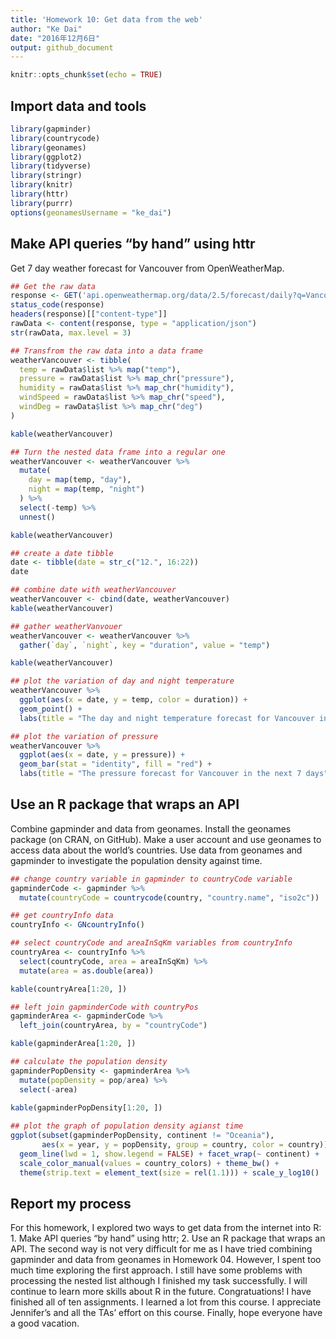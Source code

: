 ```yaml
---
title: 'Homework 10: Get data from the web'
author: "Ke Dai"
date: "2016年12月6日"
output: github_document
---
```


```r
knitr::opts_chunk$set(echo = TRUE)
```

## Import data and tools
```r
library(gapminder)
library(countrycode)
library(geonames)
library(ggplot2)
library(tidyverse)
library(stringr)
library(knitr)
library(httr)
library(purrr)
options(geonamesUsername = "ke_dai")
```

## Make API queries “by hand” using httr
Get 7 day weather forecast for Vancouver from OpenWeatherMap.
```r
## Get the raw data
response <- GET('api.openweathermap.org/data/2.5/forecast/daily?q=Vancouver&units=metric&cnt=7&APPID=2aa01b3164554605bbc8a44a976ae76a')
status_code(response)
headers(response)[["content-type"]]
rawData <- content(response, type = "application/json")
str(rawData, max.level = 3)

## Transfrom the raw data into a data frame
weatherVancouver <- tibble(
  temp = rawData$list %>% map("temp"),
  pressure = rawData$list %>% map_chr("pressure"),
  humidity = rawData$list %>% map_chr("humidity"),
  windSpeed = rawData$list %>% map_chr("speed"),
  windDeg = rawData$list %>% map_chr("deg")
)

kable(weatherVancouver)

## Turn the nested data frame into a regular one
weatherVancouver <- weatherVancouver %>% 
  mutate(
    day = map(temp, "day"),
    night = map(temp, "night")
  ) %>% 
  select(-temp) %>% 
  unnest()

kable(weatherVancouver)

## create a date tibble
date <- tibble(date = str_c("12.", 16:22))
date

## combine date with weatherVancouver
weatherVancouver <- cbind(date, weatherVancouver)
kable(weatherVancouver)

## gather weatherVanvouer
weatherVancouver <- weatherVancouver %>% 
  gather(`day`, `night`, key = "duration", value = "temp")

kable(weatherVancouver)

## plot the variation of day and night temperature 
weatherVancouver %>% 
  ggplot(aes(x = date, y = temp, color = duration)) +
  geom_point() +
  labs(title = "The day and night temperature forecast for Vancouver in the next 7 days", x = "Date", y = "Temperature")

## plot the variation of pressure
weatherVancouver %>% 
  ggplot(aes(x = date, y = pressure)) +
  geom_bar(stat = "identity", fill = "red") +
  labs(title = "The pressure forecast for Vancouver in the next 7 days", x = "Date", y = "Pressure")
```


## Use an R package that wraps an API
Combine gapminder and data from geonames. Install the geonames package (on CRAN, on GitHub). Make a user account and use geonames to access data about the world’s countries. Use data from geonames and gapminder to investigate the population density against time.
```r
## change country variable in gapminder to countryCode variable
gapminderCode <- gapminder %>% 
  mutate(countryCode = countrycode(country, "country.name", "iso2c"))

## get countryInfo data
countryInfo <- GNcountryInfo()

## select countryCode and areaInSqKm variables from countryInfo
countryArea <- countryInfo %>% 
  select(countryCode, area = areaInSqKm) %>% 
  mutate(area = as.double(area))

kable(countryArea[1:20, ])

## left join gapminderCode with countryPos
gapminderArea <- gapminderCode %>% 
  left_join(countryArea, by = "countryCode")

kable(gapminderArea[1:20, ])

## calculate the population density
gapminderPopDensity <- gapminderArea %>% 
  mutate(popDensity = pop/area) %>% 
  select(-area)

kable(gapminderPopDensity[1:20, ])
 
## plot the graph of population density agianst time
ggplot(subset(gapminderPopDensity, continent != "Oceania"),
       aes(x = year, y = popDensity, group = country, color = country)) +
  geom_line(lwd = 1, show.legend = FALSE) + facet_wrap(~ continent) +
  scale_color_manual(values = country_colors) + theme_bw() +
  theme(strip.text = element_text(size = rel(1.1))) + scale_y_log10()
```

## Report my process
For this homework, I explored two ways to get data from the internet into R: 1. Make API queries “by hand” using httr; 2. Use an R package that wraps an API. The second way is not very difficult for me as I have tried combining gapminder and data from geonames in Homework 04. However, I spent too much time exploring the first approach. I still have some problems with processing the nested list although I finished my task successfully. I will continue to learn more skills about R in the future. Congratuations! I have finished all of ten assignments. I learned a lot from this course. I appreciate Jennifer's and all the TAs' effort on this course. Finally, hope everyone have a good vacation.
